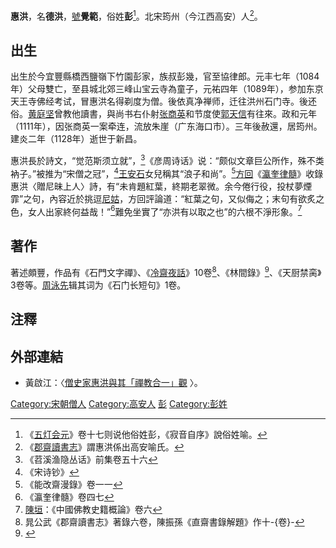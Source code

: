 '''惠洪'''{{BD|1071年||1128年||}}，名'''德洪'''，[[號|號]]'''覺範'''，俗姓'''彭'''<ref>《[[五灯会元|五灯会元]]》卷十七则说他俗姓彭，《寂音自序》說俗姓喻。</ref>。北宋筠州（今江西高安）人<ref>《[[郡齋讀書志|郡齋讀書志]]》謂惠洪係出高安喻氏。</ref>。

== 出生 ==
出生於今宜豐縣橋西鹽嶺下竹園彭家，族叔彭幾，官至協律郎。元丰七年（1084年）父母雙亡，至县城北郊三峰山宝云寺為童子，元祐四年（1089年），参加东京天王寺佛经考试，冒惠洪名得剃度为僧。後依真净禅师，迁往洪州石门寺。後还俗。[[黄庭坚|黄庭坚]]曾教他讀書，與尚书右仆射[[张商英|张商英]]和节度使[[郭天信|郭天信]]有往來。政和元年（1111年），因张商英一案牵连，流放朱崖（广东海口市）。三年後赦還，居筠州。建炎二年（1128年）逝世于新昌。

惠洪長於詩文，“觉范斯须立就”，<ref>《苕溪渔隐丛话》前集卷五十六</ref>《彦周诗话》说：“颇似文章巨公所作，殊不类衲子。”被推为“宋僧之冠”，<ref>《宋诗钞》</ref>[[王安石|王安石]]女兒稱其“浪子和尚”。<ref>《能改齋漫錄》卷一一</ref>[[方回|方回]]《[[瀛奎律髓|瀛奎律髓]]》收錄惠洪〈贈尼昧上人〉詩，有“未肯題紅葉，終期老翠微。余今倦行役，投杖夢煙霏”之句，內容近於挑逗[[尼姑|尼姑]]，方回評論道：“紅葉之句，又似侮之；末句有欲炙之色，女人出家終何益哉！”<ref>《瀛奎律髓》卷四七</ref>難免坐實了“亦洪有以取之也”的六根不淨形象。<ref>[[陳垣|陳垣]]：《中國佛教史籍概論》卷六</ref>
== 著作 ==
著述頗豐，作品有《石門文字禪》、《[[冷齋夜話|冷齋夜話]]》10卷<ref>晁公武《郡齋讀書志》著錄六卷，陳振孫《直齋書錄解題》作十-{卷}-</ref>、《林間錄》<ref>{{cite web| url = http://tripitaka.cbeta.org/X87n1624| title = 林間錄| access-date = 2022-04-27| archive-date = 2022-04-27| archive-url = https://web.archive.org/web/20220427234237/http://tripitaka.cbeta.org/X87n1624}}</ref>、《天厨禁脔》3卷等。[[周泳先|周泳先]]辑其词为《石门长短句》1卷。

== 注釋 ==
{{reflist|2}}

==外部連結==
*黃啟江：〈[http://enlight.lib.ntu.edu.tw/FULLTEXT/JR-MAG/hs02.htm 僧史家惠洪與其「禪教合一」觀] {{Wayback|url=http://enlight.lib.ntu.edu.tw/FULLTEXT/JR-MAG/hs02.htm |date=20141019124149 }}〉。

{{normdaten}}
{{DEFAULTSORT:hui hong}}
[[Category:宋朝僧人|Category:宋朝僧人]]
[[Category:高安人|Category:高安人]]
[[Category:幼年失親者|彭]]
[[Category:彭姓|Category:彭姓]]